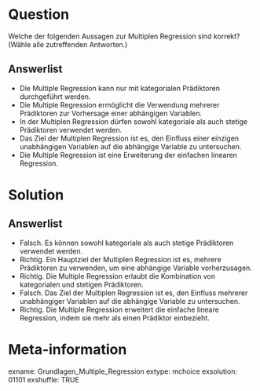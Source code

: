 Question
========
Welche der folgenden Aussagen zur Multiplen Regression sind korrekt? (Wähle alle zutreffenden Antworten.)

Answerlist
----------
* Die Multiple Regression kann nur mit kategorialen Prädiktoren durchgeführt werden.
* Die Multiple Regression ermöglicht die Verwendung mehrerer Prädiktoren zur Vorhersage einer abhängigen Variablen.
* In der Multiplen Regression dürfen sowohl kategoriale als auch stetige Prädiktoren verwendet werden.
* Das Ziel der Multiplen Regression ist es, den Einfluss einer einzigen unabhängigen Variablen auf die abhängige Variable zu untersuchen.
* Die Multiple Regression ist eine Erweiterung der einfachen linearen Regression.

Solution
========
Answerlist
----------
* Falsch. Es können sowohl kategoriale als auch stetige Prädiktoren verwendet werden.
* Richtig. Ein Hauptziel der Multiplen Regression ist es, mehrere Prädiktoren zu verwenden, um eine abhängige Variable vorherzusagen.
* Richtig. Die Multiple Regression erlaubt die Kombination von kategorialen und stetigen Prädiktoren.
* Falsch. Das Ziel der Multiplen Regression ist es, den Einfluss mehrerer unabhängiger Variablen auf die abhängige Variable zu untersuchen.
* Richtig. Die Multiple Regression erweitert die einfache lineare Regression, indem sie mehr als einen Prädiktor einbezieht.

Meta-information
================
exname: Grundlagen_Multiple_Regression
extype: mchoice 
exsolution: 01101
exshuffle: TRUE
